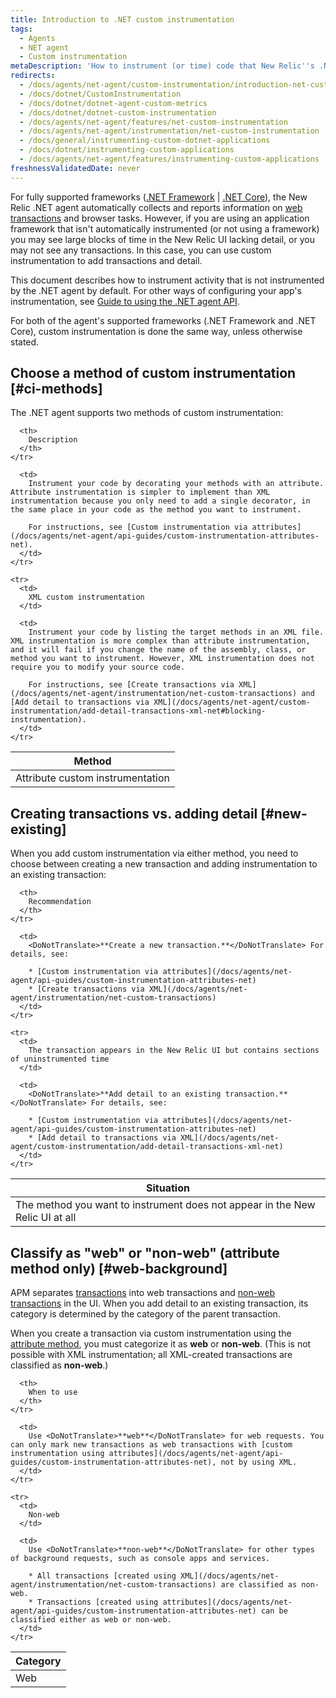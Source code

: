 ```yaml
---
title: Introduction to .NET custom instrumentation
tags:
  - Agents
  - NET agent
  - Custom instrumentation
metaDescription: 'How to instrument (or time) code that New Relic''s .NET agent does not instrument by default, and how to choose between the two methods.'
redirects:
  - /docs/agents/net-agent/custom-instrumentation/introduction-net-custom-instrumentation
  - /docs/dotnet/CustomInstrumentation
  - /docs/dotnet/dotnet-agent-custom-metrics
  - /docs/dotnet/dotnet-custom-instrumentation
  - /docs/agents/net-agent/features/net-custom-instrumentation
  - /docs/agents/net-agent/instrumentation/net-custom-instrumentation
  - /docs/general/instrumenting-custom-dotnet-applications
  - /docs/dotnet/instrumenting-custom-applications
  - /docs/agents/net-agent/features/instrumenting-custom-applications
freshnessValidatedDate: never
---
```


For fully supported frameworks ([.NET Framework](/docs/agents/net-agent/getting-started/compatibility-requirements-net-framework-agent) \| [.NET Core](/docs/agents/net-agent/getting-started/compatibility-requirements-net-core-agent)), the New Relic .NET agent automatically collects and reports information on [web transactions](/docs/apm/transactions/intro-transactions/transactions-new-relic-apm) and browser tasks. However, if you are using an application framework that isn't automatically instrumented (or not using a framework) you may see large blocks of time in the New Relic UI lacking detail, or you may not see any transactions. In this case, you can use custom instrumentation to add transactions and detail.

This document describes how to instrument activity that is not instrumented by the .NET agent by default. For other ways of configuring your app's instrumentation, see [Guide to using the .NET agent API](/docs/agents/net-agent/api-guides/guide-using-net-agent-api).

<Callout variant="important">
  For both of the agent's supported frameworks (.NET Framework and .NET Core), custom instrumentation is done the same way, unless otherwise stated.
</Callout>

## Choose a method of custom instrumentation [#ci-methods]

The .NET agent supports two methods of custom instrumentation:

<table>
  <thead>
    <tr>
      <th style={{ width: "250px" }}>
        Method
      </th>

      <th>
        Description
      </th>
    </tr>
  </thead>

  <tbody>
    <tr>
      <td>
        Attribute custom instrumentation
      </td>

      <td>
        Instrument your code by decorating your methods with an attribute. Attribute instrumentation is simpler to implement than XML instrumentation because you only need to add a single decorator, in the same place in your code as the method you want to instrument.

        For instructions, see [Custom instrumentation via attributes](/docs/agents/net-agent/api-guides/custom-instrumentation-attributes-net).
      </td>
    </tr>

    <tr>
      <td>
        XML custom instrumentation
      </td>

      <td>
        Instrument your code by listing the target methods in an XML file. XML instrumentation is more complex than attribute instrumentation, and it will fail if you change the name of the assembly, class, or method you want to instrument. However, XML instrumentation does not require you to modify your source code.

        For instructions, see [Create transactions via XML](/docs/agents/net-agent/instrumentation/net-custom-transactions) and [Add detail to transactions via XML](/docs/agents/net-agent/custom-instrumentation/add-detail-transactions-xml-net#blocking-instrumentation).
      </td>
    </tr>
  </tbody>
</table>

## Creating transactions vs. adding detail [#new-existing]

When you add custom instrumentation via either method, you need to choose between creating a new transaction and adding instrumentation to an existing transaction:

<table>
  <thead>
    <tr>
      <th style={{ width: "300px" }}>
        Situation
      </th>

      <th>
        Recommendation
      </th>
    </tr>
  </thead>

  <tbody>
    <tr>
      <td>
        The method you want to instrument does not appear in the New Relic UI at all
      </td>

      <td>
        <DoNotTranslate>**Create a new transaction.**</DoNotTranslate> For details, see:

        * [Custom instrumentation via attributes](/docs/agents/net-agent/api-guides/custom-instrumentation-attributes-net)
        * [Create transactions via XML](/docs/agents/net-agent/instrumentation/net-custom-transactions)
      </td>
    </tr>

    <tr>
      <td>
        The transaction appears in the New Relic UI but contains sections of uninstrumented time
      </td>

      <td>
        <DoNotTranslate>**Add detail to an existing transaction.**</DoNotTranslate> For details, see:

        * [Custom instrumentation via attributes](/docs/agents/net-agent/api-guides/custom-instrumentation-attributes-net)
        * [Add detail to transactions via XML](/docs/agents/net-agent/custom-instrumentation/add-detail-transactions-xml-net)
      </td>
    </tr>
  </tbody>
</table>

## Classify as "web" or "non-web" (attribute method only) [#web-background]

APM separates [transactions](/docs/apm/transactions/intro-transactions/transactions-new-relic-apm) into web transactions and [non-web transactions](/docs/apm/transactions/intro-transactions/monitor-background-processes-other-non-web-transactions) in the UI. When you add detail to an existing transaction, its category is determined by the category of the parent transaction.

When you create a transaction via custom instrumentation using the [attribute method](#ci-methods), you must categorize it as <DoNotTranslate>**web**</DoNotTranslate> or <DoNotTranslate>**non-web**</DoNotTranslate>. (This is not possible with XML instrumentation; all XML-created transactions are classified as <DoNotTranslate>**non-web**</DoNotTranslate>.)

<table>
  <thead>
    <tr>
      <th style={{ width: "150px" }}>
        Category
      </th>

      <th>
        When to use
      </th>
    </tr>
  </thead>

  <tbody>
    <tr>
      <td>
        Web
      </td>

      <td>
        Use <DoNotTranslate>**web**</DoNotTranslate> for web requests. You can only mark new transactions as web transactions with [custom instrumentation using attributes](/docs/agents/net-agent/api-guides/custom-instrumentation-attributes-net), not by using XML.
      </td>
    </tr>

    <tr>
      <td>
        Non-web
      </td>

      <td>
        Use <DoNotTranslate>**non-web**</DoNotTranslate> for other types of background requests, such as console apps and services.

        * All transactions [created using XML](/docs/agents/net-agent/instrumentation/net-custom-transactions) are classified as non-web.
        * Transactions [created using attributes](/docs/agents/net-agent/api-guides/custom-instrumentation-attributes-net) can be classified either as web or non-web.
      </td>
    </tr>
  </tbody>
</table>
